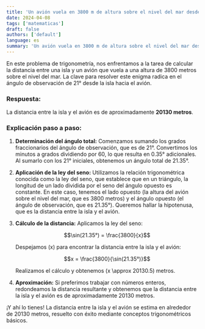 ```yaml
---
title: 'Un avión vuela en 3800 m de altura sobre el nivel del mar desde una isla se observa la nave con un ángulo de 21° ¿Cuál es la distancia de La Isla al avion?'
date: 2024-04-08
tags: ['matematicas']
draft: false
authors: ['default']
language: es
summary: 'Un avión vuela en 3800 m de altura sobre el nivel del mar desde una isla se observa la nave con un ángulo de 21° ¿Cuál es la distancia de La Isla al avion?'
---
```


En este problema de trigonometría, nos enfrentamos a la tarea de calcular la distancia entre una isla y un avión que vuela a una altura de 3800 metros sobre el nivel del mar. La clave para resolver este enigma radica en el ángulo de observación de 21° desde la isla hacia el avión.

### Respuesta:

La distancia entre la isla y el avión es de aproximadamente **20130 metros**.

### Explicación paso a paso:

1. **Determinación del ángulo total:** Comenzamos sumando los grados fraccionarios del ángulo de observación, que es de 21°. Convertimos los minutos a grados dividiendo por 60, lo que resulta en 0.35° adicionales. Al sumarlo con los 21° iniciales, obtenemos un ángulo total de 21.35°.

2. **Aplicación de la ley del seno:** Utilizamos la relación trigonométrica conocida como la ley del seno, que establece que en un triángulo, la longitud de un lado dividida por el seno del ángulo opuesto es constante. En este caso, tenemos el lado opuesto (la altura del avión sobre el nivel del mar, que es 3800 metros) y el ángulo opuesto (el ángulo de observación, que es 21.35°). Queremos hallar la hipotenusa, que es la distancia entre la isla y el avión.

3. **Cálculo de la distancia:** Aplicamos la ley del seno:

   $$\sin(21.35°) = \frac{3800}{x}$$

   Despejamos \(x\) para encontrar la distancia entre la isla y el avión:

   $$x = \frac{3800}{\sin(21.35°)}$$

   Realizamos el cálculo y obtenemos \(x \approx 20130.5\) metros.

4. **Aproximación:** Si preferimos trabajar con números enteros, redondeamos la distancia resultante y obtenemos que la distancia entre la isla y el avión es de aproximadamente 20130 metros.

¡Y ahí lo tienes! La distancia entre la isla y el avión se estima en alrededor de 20130 metros, resuelto con éxito mediante conceptos trigonométricos básicos.
